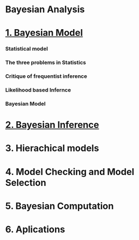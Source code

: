 Bayesian Analysis
========================================================

# [1. Bayesian Model][]

### Statistical model
### The three problems in Statistics
### Critique of frequentist inference
### Likelihood based Infernce
### Bayesian Model


[1. Bayesian Model]: http://lluisramon.github.io/Bayesian-Analysis/Chapter%201:%20Bayesian%20Model.html

# [2. Bayesian Inference][]

[2. Bayesian Inference]: http://lluisramon.github.io/Bayesian-Analysis/Chapter%202:%20Bayesian%20Inference.html

# 3. Hierachical models

# 4. Model Checking and Model Selection

# 5. Bayesian Computation

# 6. Aplications
